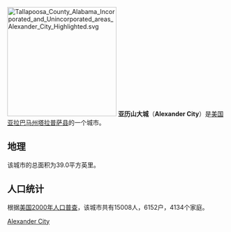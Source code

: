 [[File:Tallapoosa_County_Alabama_Incorporated_and_Unincorporated_areas_Alexander_City_Highlighted.svg|250px]]
'''亚历山大城'''（'''Alexander City'''）是[[美国|美国]][[亚拉巴马州|亚拉巴马州]][[塔拉普萨县_(亚拉巴马州)|塔拉普萨县]]的一个城市。

==地理==
该城市的总面积为39.0平方英里。

==人口统计==
根据[[美国2000年人口普查|美国2000年人口普查]]，该城市共有15008人，6152户，4134个家庭。
{{塔拉普薩縣 (阿拉巴馬州)}}
[[Category:亚拉巴马州城市|Alexander City]]